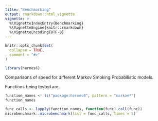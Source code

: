 ```yaml
---
title: "Benchmarking"
output: rmarkdown::html_vignette
vignette: >
  %\VignetteIndexEntry{Benchmarking}
  %\VignetteEngine{knitr::rmarkdown}
  %\VignetteEncoding{UTF-8}
---
```


```r
knitr::opts_chunk$set(
  collapse = TRUE,
  comment = "#>"
)
```

```r
library(hermes6)
```

Comparisons of speed for different Markov Smoking Probabilistic models.

Functions being tested are.
```r
function_names <- ls("package:hermes6", pattern = "markov*")
function_names
```

```r
func_calls <- lapply(function_names, function(func) call(func))
microbenchmark::microbenchmark(list = func_calls, times = 5)
```

```

```
